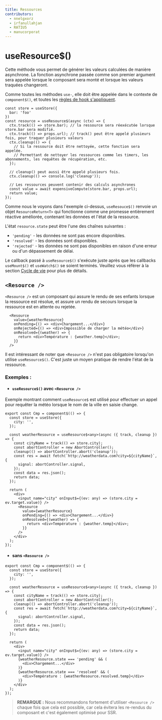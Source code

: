 ```yaml
---
title: Ressources
contributors:
  - nnelgxorz
  - irfanullahjan
  - RATIU5
  - manucorporat
---
```


# useResource$()

Cette méthode vous permet de générer les valeurs calculées de manière asynchrone. La fonction asynchrone passée comme son premier argument sera appelée lorsque le composant sera monté et lorsque les valeurs traquées changeront.

Comme toutes les méthodes `use-`, elle doit être appelée dans le contexte de `component$()`, et toutes les [règles de hook s'appliquent](../../../docs/components/lifecycle/index.mdx#rules).

```tsx
const store = useStore({
  bar: 'foo'
})
const resource = useResource$(async (ctx) => {
  ctx.track(() => store.bar); // la ressource sera réexécutée lorsque store.bar sera modifié.
  ctx.track(() => props.url); // track() peut être appelé plusieurs fois, pour traquer plusieurs valeurs
  ctx.cleanup(() => {
    // Si la ressource doit être nettoyée, cette fonction sera appelée.
    // Permettant de nettoyer les ressources comme les timers, les abonnements, les requêtes de récupération, etc.
  });

  // cleanup() peut aussi être appelé plusieurs fois.
  ctx.cleanup(() => console.log('cleanup'));

  // Les ressources peuvent contenir des calculs asynchrones
  const value = await expensiveCompute(store.bar, props.url);
  return value;
});
```

Comme nous le voyons dans l'exemple ci-dessus, `useResouce$()` renvoie un objet `ResourceReturn<T>` qui fonctionne comme une promesse entièrement réactive améliorée, contenant les données et l'état de la ressource.

L'état `resource.state` peut être l'une des chaînes suivantes :

- `'pending'` - les données ne sont pas encore disponibles.
- `'resolved'` - les données sont disponibles.
- `'rejected'` - les données ne sont pas disponibles en raison d'une erreur ou d'un dépassement de délai.

Le callback passé à `useResource$()` s'exécute juste après que les callbacks `useMount$()` et `useWatch$()` se soient terminés. Veuillez vous référer à la section [Cycle de vie](../lifecycle/index.mdx) pour plus de détails.

## `<Resource />`

`<Resource />` est un composant qui assure le rendu de ses enfants lorsque la ressource est résolue, et assure un rendu de secours lorsque la ressource est en attente ou rejetée.

```tsx
  <Resource
    value={weatherResource}
    onPending={() => <div>Chargement...</div>}
    onRejected={() => <div>Impossible de charger la météo</div>}
    onResolved={(weather) => {
      return <div>Température : {weather.temp}</div>;
    }}
  />
```

Il est intéressant de noter que `<Resource />` n'est pas obligatoire lorsqu'on utilise `useResource$()`. C'est juste un moyen pratique de rendre l'état de la ressource.

### Exemples :
- #### `useResource$()` avec `<Resource />`

Exemple montrant comment `useResource$` est utilisé pour effectuer un appel pour requêter la météo lorsque le nom de la ville en saisie change.

```tsx
export const Cmp = component$(() => {
  const store = useStore({
    city: '',
  });

  const weatherResource = useResource$<any>(async ({ track, cleanup }) => {
    const cityName = track(() => store.city);
    const abortController = new AbortController();
    cleanup(() => abortController.abort('cleanup'));
    const res = await fetch(`http://weatherdata.com?city=${cityName}`, {
      signal: abortController.signal,
    });
    const data = res.json();
    return data;
  });

  return (
    <div>
      <input name="city" onInput$={(ev: any) => (store.city = ev.target.value)} />
      <Resource
        value={weatherResource}
        onPending={() => <div>Chargement...</div>}
        onResolved={(weather) => {
          return <div>Température : {weather.temp}</div>;
        }}
      />
    </div>
  );
});
```

- #### sans `<Resource />`

```tsx
export const Cmp = component$(() => {
  const store = useStore({
    city: '',
  });

  const weatherResource = useResource$<any>(async ({ track, cleanup }) => {
    const cityName = track(() => store.city);
    const abortController = new AbortController();
    cleanup(() => abortController.abort('cleanup'));
    const res = await fetch(`http://weatherdata.com?city=${cityName}`, {
      signal: abortController.signal,
    });
    const data = res.json();
    return data;
  });

  return (
    <div>
      <input name="city" onInput$={(ev: any) => (store.city = ev.target.value)} />
      {weatherResource.state === 'pending' && (
        <div>Chargement...</div>
      )}
      {weatherResource.state === 'resolved' && (
        <div>Température : {weatherResource.resolved.temp}</div>
      )}
    </div>
  );
});
```

> **REMARQUE :**
> Nous recommandons fortement d'utiliser `<Resource />` chaque fois que cela est possible, car cela évitera les re-rendus du composant et c'est également optimisé pour SSR.
